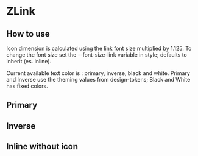 
# ZLink

<Meta of={IndexStories} />

## How to use

Icon dimension is calculated using the link font size multiplied by 1.125. To change the font size set the --font-size-link variable in style; defaults to inherit (es. inline).

Current available text color is : primary, inverse, black and white. Primary and Inverse use the theming values from design-tokens; Black and White has fixed colors.

## Primary

<Canvas>
  <Story of={IndexStories.Primary} />
</Canvas>

## Inverse

<Canvas>
  <Story of={IndexStories.Inverse} />
</Canvas>

## Inline without icon

<Canvas>
  <Story of={IndexStories.InlineWithoutIcon} />
</Canvas>

<Controls />
